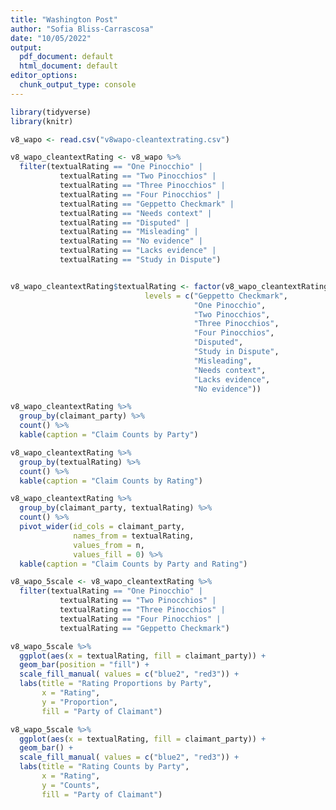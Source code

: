 ```yaml
---
title: "Washington Post"
author: "Sofia Bliss-Carrascosa"
date: "10/05/2022"
output:
  pdf_document: default
  html_document: default
editor_options:
  chunk_output_type: console
---
```


```r
library(tidyverse)
library(knitr)
```

```r
v8_wapo <- read.csv("v8wapo-cleantextrating.csv")

v8_wapo_cleantextRating <- v8_wapo %>%
  filter(textualRating == "One Pinocchio" |
           textualRating == "Two Pinocchios" |
           textualRating == "Three Pinocchios" |
           textualRating == "Four Pinocchios" |
           textualRating == "Geppetto Checkmark" |
           textualRating == "Needs context" |
           textualRating == "Disputed" |
           textualRating == "Misleading" |
           textualRating == "No evidence" |
           textualRating == "Lacks evidence" |
           textualRating == "Study in Dispute")


v8_wapo_cleantextRating$textualRating <- factor(v8_wapo_cleantextRating$textualRating, 
                              levels = c("Geppetto Checkmark", 
                                         "One Pinocchio", 
                                         "Two Pinocchios", 
                                         "Three Pinocchios", 
                                         "Four Pinocchios", 
                                         "Disputed",
                                         "Study in Dispute",
                                         "Misleading",
                                         "Needs context",
                                         "Lacks evidence",
                                         "No evidence"))
```

```r
v8_wapo_cleantextRating %>%
  group_by(claimant_party) %>%
  count() %>%
  kable(caption = "Claim Counts by Party")

v8_wapo_cleantextRating %>%
  group_by(textualRating) %>%
  count() %>%
  kable(caption = "Claim Counts by Rating")

v8_wapo_cleantextRating %>%
  group_by(claimant_party, textualRating) %>%
  count() %>%
  pivot_wider(id_cols = claimant_party, 
              names_from = textualRating, 
              values_from = n,
              values_fill = 0) %>%
  kable(caption = "Claim Counts by Party and Rating")
```

```r
v8_wapo_5scale <- v8_wapo_cleantextRating %>%
  filter(textualRating == "One Pinocchio" |
           textualRating == "Two Pinocchios" |
           textualRating == "Three Pinocchios" |
           textualRating == "Four Pinocchios" |
           textualRating == "Geppetto Checkmark")

v8_wapo_5scale %>%
  ggplot(aes(x = textualRating, fill = claimant_party)) +
  geom_bar(position = "fill") +
  scale_fill_manual( values = c("blue2", "red3")) +
  labs(title = "Rating Proportions by Party",
       x = "Rating",
       y = "Proportion",
       fill = "Party of Claimant")

v8_wapo_5scale %>%
  ggplot(aes(x = textualRating, fill = claimant_party)) +
  geom_bar() +
  scale_fill_manual( values = c("blue2", "red3")) +
  labs(title = "Rating Counts by Party",
       x = "Rating",
       y = "Counts",
       fill = "Party of Claimant")
```


